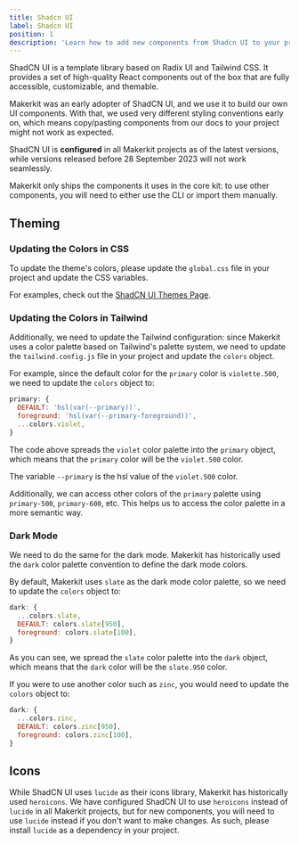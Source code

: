 ```yaml
---
title: Shadcn UI
label: Shadcn UI
position: 1
description: 'Learn how to add new components from Shadcn UI to your project.'
---
```


ShadCN UI is a template library based on Radix UI and Tailwind CSS. It provides a set of high-quality React components out of the box that are fully accessible, customizable, and themable.

Makerkit was an early adopter of ShadCN UI, and we use it to build our own UI components. With that, we used very different styling conventions early on, which means copy/pasting components from our docs to your project might not work as expected.

ShadCN UI is **configured** in all Makerkit projects as of the latest versions, while versions released before 28 September 2023 will not work seamlessly.

Makerkit only ships the components it uses in the core kit: to use other components, you will need to either use the CLI or import them manually.

## Theming

### Updating the Colors in CSS

To update the theme's colors, please update the `global.css` file in your project and update the CSS variables.

For examples, check out the [ShadCN UI Themes Page](https://ui.shadcn.com/themes).

### Updating the Colors in Tailwind

Additionally, we need to update the Tailwind configuration: since Makerkit uses a color palette based on Tailwind's palette system, we need to update the `tailwind.config.js` file in your project and update the `colors` object.

For example, since the default color for the `primary` color is `violette.500`, we need to update the `colors` object to:

```js
primary: {
  DEFAULT: 'hsl(var(--primary))',
  foreground: 'hsl(var(--primary-foreground))',
  ...colors.violet,
}
```

The code above spreads the `violet` color palette into the `primary` object, which means that the `primary` color will be the `violet.500` color.

The variable `--primary` is the hsl value of the `violet.500` color.

Additionally, we can access other colors of the `primary` palette using `primary-500`, `primary-600`, etc. This helps us to access the color palette in a more semantic way.

### Dark Mode

We need to do the same for the dark mode. Makerkit has historically used the `dark` color palette convention to define the dark mode colors.

By default, Makerkit uses `slate` as the dark mode color palette, so we need to update the `colors` object to:

```js
dark: {
  ...colors.slate,
  DEFAULT: colors.slate[950],
  foreground: colors.slate[100],
}
```

As you can see, we spread the `slate` color palette into the `dark` object, which means that the `dark` color will be the `slate.950` color.

If you were to use another color such as `zinc`, you would need to update the `colors` object to:

```js
dark: {
  ...colors.zinc,
  DEFAULT: colors.zinc[950],
  foreground: colors.zinc[100],
}
```

## Icons

While ShadCN UI uses `lucide` as their icons library, Makerkit has historically used `heroicons`. We have configured ShadCN UI to use `heroicons` instead of `lucide` in all Makerkit projects, but for new components, you will need to use `lucide` instead if you don't want to make changes. As such, please install `lucide` as a dependency in your project.
